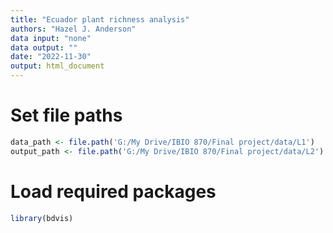 ```yaml
---
title: "Ecuador plant richness analysis"
authors: "Hazel J. Anderson"
data input: "none"
data output: ""
date: "2022-11-30"
output: html_document
---
```


# Set file paths
```r
data_path <- file.path('G:/My Drive/IBIO 870/Final project/data/L1')
output_path <- file.path('G:/My Drive/IBIO 870/Final project/data/L2')
```

# Load required packages
```r
library(bdvis)
```